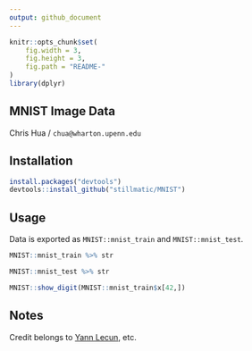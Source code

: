 ```yaml
---
output: github_document
---
```


```r
knitr::opts_chunk$set(
    fig.width = 3,
    fig.height = 3,
    fig.path = "README-"
)
library(dplyr)
```


## MNIST Image Data

Chris Hua / `chua@wharton.upenn.edu`


## Installation 

```r
install.packages("devtools")
devtools::install_github("stillmatic/MNIST")
```

## Usage

Data is exported as `MNIST::mnist_train` and `MNIST::mnist_test`.

```r
MNIST::mnist_train %>% str
```

```r
MNIST::mnist_test %>% str
```

```r
MNIST::show_digit(MNIST::mnist_train$x[42,])
```


## Notes

Credit belongs to [Yann Lecun](http://yann.lecun.com/exdb/mnist/), etc.

